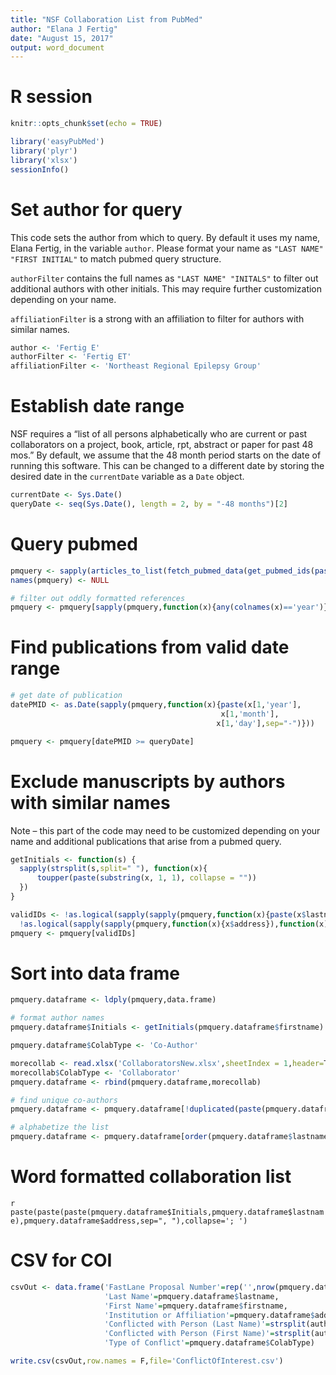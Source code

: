 ```yaml
---
title: "NSF Collaboration List from PubMed"
author: "Elana J Fertig"
date: "August 15, 2017"
output: word_document
---
```


# R session

```r
knitr::opts_chunk$set(echo = TRUE)
```

```r
library('easyPubMed')
library('plyr')
library('xlsx')
sessionInfo()
```

# Set author for query

This code sets the author from which to query. By default it uses my name, Elana Fertig, in the variable `author`. Please format your name as `"LAST NAME" "FIRST INITIAL"` to match pubmed query structure. 

`authorFilter` contains the full names as `"LAST NAME" "INITALS"` to filter out additional authors with other initials. This may require further customization depending on your name. 

`affiliationFilter` is a strong with an affiliation to filter for authors with similar names.

```r
author <- 'Fertig E'
authorFilter <- 'Fertig ET'
affiliationFilter <- 'Northeast Regional Epilepsy Group'
```

# Establish date range

NSF requires a "list of all persons alphabetically who are current or past collaborators on a project, book, article, rpt, abstract or paper for past 48 mos." By default, we assume that the 48 month period starts on the date of running this software. This can be changed to a different date by storing the desired date in the `currentDate` variable as a `Date` object.

```r
currentDate <- Sys.Date()
queryDate <- seq(Sys.Date(), length = 2, by = "-48 months")[2]
```

# Query pubmed

```r

pmquery <- sapply(articles_to_list(fetch_pubmed_data(get_pubmed_ids(paste0(author,'[Author]')))),article_to_df)
names(pmquery) <- NULL

# filter out oddly formatted references
pmquery <- pmquery[sapply(pmquery,function(x){any(colnames(x)=='year')})]

```

# Find publications from valid date range

```r


# get date of publication
datePMID <- as.Date(sapply(pmquery,function(x){paste(x[1,'year'],
                                               x[1,'month'],
                                              x[1,'day'],sep="-")}))

pmquery <- pmquery[datePMID >= queryDate]

```

# Exclude manuscripts by authors with similar names

Note -- this part of the code may need to be customized depending on your name and additional publications that arise from a pubmed query.

```r
getInitials <- function(s) {
  sapply(strsplit(s,split=" "), function(x){
      toupper(paste(substring(x, 1, 1), collapse = ""))
  })
}

validIDs <- !as.logical(sapply(sapply(pmquery,function(x){paste(x$lastname,getInitials(x$firstname))}),function(x){length(grep(authorFilter,x)>0)})) &
  !as.logical(sapply(sapply(pmquery,function(x){x$address}),function(x){length(grep(affiliationFilter,x)>0)}))
pmquery <- pmquery[validIDs]
```

# Sort into data frame

```r

pmquery.dataframe <- ldply(pmquery,data.frame)

# format author names
pmquery.dataframe$Initials <- getInitials(pmquery.dataframe$firstname)

pmquery.dataframe$ColabType <- 'Co-Author'
```

```r
morecollab <- read.xlsx('CollaboratorsNew.xlsx',sheetIndex = 1,header=T)
morecollab$ColabType <- 'Collaborator'
pmquery.dataframe <- rbind(pmquery.dataframe,morecollab)
```

```r
# find unique co-authors
pmquery.dataframe <- pmquery.dataframe[!duplicated(paste(pmquery.dataframe$lastname,pmquery.dataframe$Initials)),]

# alphabetize the list
pmquery.dataframe <- pmquery.dataframe[order(pmquery.dataframe$lastname,pmquery.dataframe$Initials),]
```

# Word formatted collaboration list

`r paste(paste(paste(pmquery.dataframe$Initials,pmquery.dataframe$lastname),pmquery.dataframe$address,sep=", "),collapse='; ')`

# CSV for COI

```r
csvOut <- data.frame('FastLane Proposal Number'=rep('',nrow(pmquery.dataframe)),
                     'Last Name'=pmquery.dataframe$lastname,
                     'First Name'=pmquery.dataframe$firstname,
                     'Institution or Affiliation'=pmquery.dataframe$address,
                     'Conflicted with Person (Last Name)'=strsplit(author,split=" ")[[1]][1],
                     'Conflicted with Person (First Name)'=strsplit(author,split=" ")[[1]][2],
                     'Type of Conflict'=pmquery.dataframe$ColabType)

write.csv(csvOut,row.names = F,file='ConflictOfInterest.csv')

```
